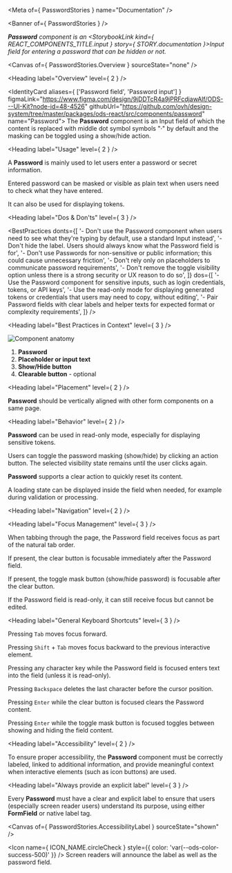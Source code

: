 
<Meta of={ PasswordStories } name="Documentation" />

<Banner of={ PasswordStories } />

_**Password** component is an <StorybookLink kind={ REACT_COMPONENTS_TITLE.input } story={ STORY.documentation }>Input</StorybookLink> field for entering a password that can be hidden or not._

<Canvas of={ PasswordStories.Overview } sourceState="none" />

<Heading label="Overview" level={ 2 } />

<IdentityCard aliases={ ['Password field', 'Password input'] }
              figmaLink="https://www.figma.com/design/9jDDTcR4a9jPRFcdjawAlf/ODS---UI-Kit?node-id=48-4526"
              githubUrl="https://github.com/ovh/design-system/tree/master/packages/ods-react/src/components/password"
              name="Password">
  The **Password** component is an Input field of which the content is replaced with middle dot symbol symbols "·" by default and
  the masking can be toggled using a show/hide action.
</IdentityCard>

<Heading label="Usage" level={ 2 } />

A **Password** is mainly used to let users enter a password or secret information.

Entered password can be masked or visible as plain text when users need to check what they have entered.

It can also be used for displaying tokens.

<Heading label="Dos & Don'ts" level={ 3 } />

<BestPractices
  donts={[
    '- Don\'t use the Password component when users need to see what they\'re typing by default, use a standard Input instead',
    '- Don\'t hide the label. Users should always know what the Password field is for',
    '- Don\'t use Passwords for non-sensitive or public information; this could cause unnecessary friction',
    '- Don\'t rely only on placeholders to communicate password requirements',
    '- Don\'t remove the toggle visibility option unless there is a strong security or UX reason to do so',
  ]}
  dos={[
    '- Use the Password component for sensitive inputs, such as login credentials, tokens, or API keys',
    '- Use the read-only mode for displaying generated tokens or credentials that users may need to copy, without editing',
    '- Pair Password fields with clear labels and helper texts for expected format or complexity requirements',
  ]}
/>

<Heading label="Best Practices in Context" level={ 3 } />

![Component anatomy](components/password/anatomy.png "Component anatomy")

1. **Password**
2. **Placeholder or input text**
3. **Show/Hide button**
4. **Clearable button** - optional

<Heading label="Placement" level={ 2 } />

**Password** should be vertically aligned with other form components on a same page.

<Heading label="Behavior" level={ 2 } />

**Password** can be used in read-only mode, especially for displaying sensitive tokens.

Users can toggle the password masking (show/hide) by clicking an action button. The selected visibility state remains until the user clicks again.

**Password** supports a clear action to quickly reset its content.

A loading state can be displayed inside the field when needed, for example during validation or processing.

<Heading label="Navigation" level={ 2 } />

<Heading label="Focus Management" level={ 3 } />

When tabbing through the page, the Password field receives focus as part of the natural tab order.

If present, the clear button is focusable immediately after the Password field.

If present, the toggle mask button (show/hide password) is focusable after the clear button.

If the Password field is read-only, it can still receive focus but cannot be edited.

<Heading label="General Keyboard Shortcuts" level={ 3 } />

Pressing `Tab` moves focus forward.

Pressing `Shift` + `Tab` moves focus backward to the previous interactive element.

Pressing any character key while the Password field is focused enters text into the field (unless it is read-only).

Pressing `Backspace` deletes the last character before the cursor position.

Pressing `Enter` while the clear button is focused clears the Password content.

Pressing `Enter` while the toggle mask button is focused toggles between showing and hiding the field content.

<Heading label="Accessibility" level={ 2 } />

To ensure proper accessibility, the **Password** component must be correctly labeled, linked to additional information, and provide meaningful context when interactive elements (such as icon buttons) are used.

<Heading label="Always provide an explicit label" level={ 3 } />

Every **Password** must have a clear and explicit label to ensure that users (especially screen reader users) understand its purpose,
using either **FormField** or native label tag.

<Canvas of={ PasswordStories.AccessibilityLabel } sourceState="shown" />

<Icon name={ ICON_NAME.circleCheck }
      style={{ color: 'var(--ods-color-success-500)' }} /> Screen readers will announce the label as well as the password field.

